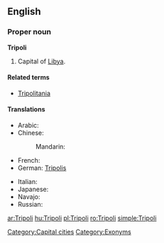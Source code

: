 ==English==

===Proper noun===
'''Tripoli'''

# Capital of [[Libya]].

====Related terms====
* [[Tripolitania]]

====Translations====
{{trans-top|capital of Libya}}
* Arabic: {{t|ar|طرابلس|m|tr=Taraabulus|sc=Arab}}
* Chinese:
*: Mandarin: {{t|zh|的黎波里|tr=Dīlíbōlǐ|sc=Hani}}
* French: {{t-|fr|Tripoli}}
* German: [[Tripolis]]
{{trans-mid}}
* Italian: {{t-|it|Tripoli|f}}
* Japanese: {{t|ja|トリポリ|tr=Toripori|sc=Jpan}}
* Navajo: {{tø|nv|Twípoli}}
* Russian: {{t|ru|Триполи|m|tr=Trípoli|sc=Cyrl}} {{indeclinable}}
{{trans-bottom}}

[[Category:Capital cities]]
[[Category:Exonyms]]

[[ar:Tripoli]]
[[hu:Tripoli]]
[[pl:Tripoli]]
[[ro:Tripoli]]
[[simple:Tripoli]]